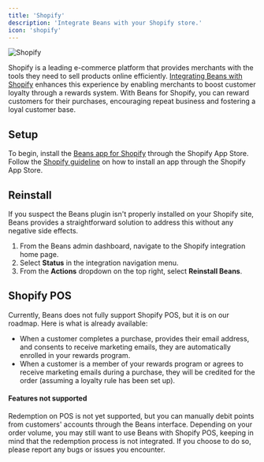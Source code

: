 ```yaml
---
title: 'Shopify'
description: 'Integrate Beans with your Shopify store.'
icon: 'shopify'
---
```


<Frame>
  <img src="/assets/images/integrations/shopify/hero.webp" alt="Shopify" style={{ borderRadius: '0.5rem' }} />
</Frame>

Shopify is a leading e-commerce platform that provides
merchants with the tools they need to sell products online efficiently.
[Integrating Beans with Shopify](https://www.trybeans.com/integrations/radix:shopify)
enhances this experience by enabling merchants to boost
customer loyalty through a rewards system. With Beans for Shopify, you can reward customers for their
purchases, encouraging repeat business and fostering a loyal customer base.

## Setup

To begin, install the [Beans app for Shopify](https://apps.shopify.com/beans)
through the Shopify App Store. Follow the
[Shopify guideline](https://help.shopify.com/en/manual/apps/installing-apps#install-through-the-shopify-app-store)
on how to install an app through the Shopify App Store.

## Reinstall

If you suspect the Beans plugin isn't properly installed on your Shopify site,
Beans provides a straightforward solution to address this without any negative side effects.

1. From the Beans admin dashboard, navigate to the Shopify integration home page.
2. Select **Status** in the integration navigation menu.
3. From the **Actions** dropdown on the top right, select **Reinstall Beans**.

## Shopify POS

Currently, Beans does not fully support Shopify POS, but it is on our roadmap. Here is what is already available:

- When a customer completes a purchase, provides their email address, and consents to receive marketing emails, they are
  automatically enrolled in your rewards program.
- When a customer is a member of your rewards program or agrees to receive marketing emails during a purchase, they will
  be credited for the order (assuming a loyalty rule has been set up).

#### Features not supported

Redemption on POS is not yet supported, but you can manually debit points from customers' accounts through the Beans interface.
Depending on your order volume, you may still want to use Beans with Shopify POS, keeping in mind that the redemption process is not integrated. If you choose to do so, please report any bugs or issues you encounter.
